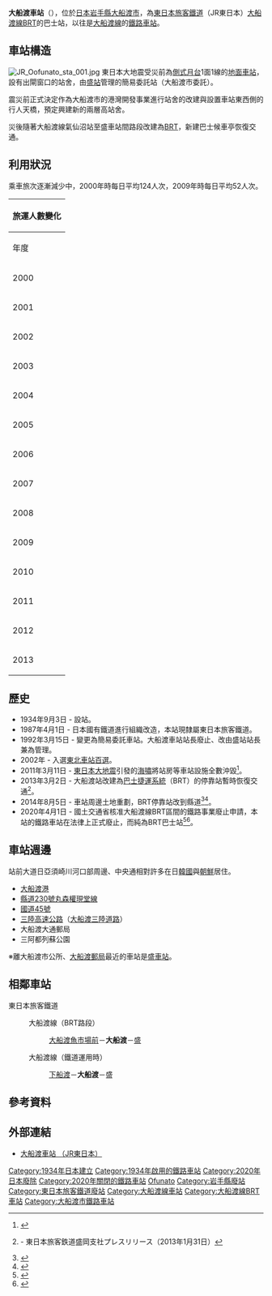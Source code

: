 {{noteTA
|T=zh-tw:大船渡車站;zh-hk:大船渡站;zh-cn:大船渡站;
|1=zh-tw:大船渡車站;zh-hk:大船渡站;zh-cn:大船渡站;
}}
{{日本車站資訊
|公司色 = green
|文字色 = #fff
|站名 = 大船渡站(BRT)
|圖片 = Ofunato-stn-BRT01.jpg
|pxl = 285px
|圖片說明 =改建為BRT之後的候車室
|日文原名 =大船渡
|平假名 =おおふなと
|羅馬拼音 = Ōfunato
|副站名 = 
|所屬公司 = [[東日本旅客鐵道|東日本旅客鐵道]]（JR東日本）
|電報略號 =フト
|車站編號 =
|所在地 =[[岩手縣|岩手縣]][[大船渡市|大船渡市]]大船渡町茶屋前69-1
|車站構造 = [[地面車站|地面車站]]
|月台配置 =1面1線
|所屬路線 = {{Color|#ff6600|■}}[[大船渡線BRT|大船渡線BRT]]
|前一站 = [[大船渡魚市場前站|大船渡魚市場前]]
|前一站距離 = 1.4
|後一站距離 = 2.6
|後一站 = [[盛站|盛]]
|距離 = 41.1
|起點站 = [[氣仙沼站|氣仙沼]]
|距離2 = 103.1
|起點站2 = [[一之關站|一之關]]
|啟用年月日 = 2013年（[[平成|平成]]25年）3月2日
|廢站年月日 = 
|乘客人數 = 56
|統計年度 =2015年
|轉車 =
|備註 =[[無人車站|無人車站]]<Br>2013年3月2日以BRT模式形式
}}
{{日本車站資訊
|公司色 = #ccc

|站名 = 大船渡站(鐵道)
|圖片 = JR Oofunato sta 001.jpg
|pxl = 285px
|圖片說明 = 地震前的車站全景（2010年10月）
|日文原名 =大船渡
|平假名 =おおふなと
|羅馬拼音 = Ōfunato
|副站名 = 
|所屬公司 = [[東日本旅客鐵道|東日本旅客鐵道]]（JR東日本）
|電報略號 =フト
|車站編號 =
|所在地 =[[岩手縣|岩手縣]][[大船渡市|大船渡市]]大船渡町茶屋前69-1
|車站構造 = [[地面車站|地面車站]]
|月台配置 =1面1線
|所屬路線 = {{Color|#ff6600|■}}[[大船渡線|大船渡線]]
|前一站 = [[下船渡站|下船渡]]
|前一站距離 = 2.9
|後一站距離 = 2.6
|後一站 = [[盛站|盛]]
|距離 = 103.1
|起點站 = [[一之關站|一之關]]
|啟用年月日 = 1934年（[[昭和|昭和]]9年）9月3日
|廢站年月日 = 2020年（[[令和|令和]]2年）4月1日*
|乘客人數 = 46
|統計年度 =2010年
|轉車 =
|備註 =[[簡易委託車站|簡易委託車站]]<Br>*[[東日本大震災|東日本大震災]]，2011年3月11日停用。<Br>2013年3月2日以BRT模式形式
}}
'''大船渡車站'''（{{jpn|j=大船渡駅|hg=おおふなとえき|rm=Ōfunato eki|f=y}}），位於[[日本|日本]][[岩手縣|岩手縣]][[大船渡市|大船渡市]]，為[[東日本旅客鐵道|東日本旅客鐵道]]（JR東日本）[[大船渡線BRT|大船渡線BRT]]的巴士站，以往是[[大船渡線|大船渡線]]的[[鐵路車站|鐵路車站]]。

== 車站構造 ==
[[File:JR_Oofunato_sta_001.jpg|thumb]]
東日本大地震受災前為[[側式月台|側式月台]]1面1線的[[地面車站|地面車站]]，設有出閘窗口的站舍，由[[盛站|盛站]]管理的簡易委託站（大船渡市委託）。

震災前正式決定作為大船渡市的港灣開發事業進行站舍的改建與設置車站東西側的行人天橋，預定興建新的兩層高站舍。

災後隨著大船渡線氣仙沼站至盛車站間路段改建為[[BRT|BRT]]，新建巴士候車亭恢復交通。

== 利用狀況 ==
乘車旅次逐漸減少中，2000年時每日平均124人次，2009年時每日平均52人次。
{| class="wikitable" style="margin: 1em 0.2em; text-align: center; font-size: 80%;"
|- style="background: #ddd;"
!colspan="2"|旅運人數變化
|-
!年度
!一日平均使用人次
|-
|2000
|124
|-
|2001
|112
|-
|2002
|105
|-
|2003
|105
|-
|2004
|94
|-
|2005
|78
|-
|2006
|70
|-
|2007
|69
|-
|2008
|65
|-
|2009
|52
|-
|2010
|46
|-
|2011
|因東日本大地震影響，車站停業
|-
|2012
|因東日本大地震影響，車站停業
|-
|2013
|46（BRT乘車人數）<ref>[http://www.jreast.co.jp/passenger/2013_brt.html BRT駅別乗車人員（2013年度）] {{Wayback|url=http://www.jreast.co.jp/passenger/2013_brt.html |date=20141006120946 }} - 東日本旅客鉄道</ref>
|}

== 歷史 ==
* 1934年9月3日 - 設站。
* 1987年4月1日 - 日本國有鐵道進行組織改造，本站現隸屬東日本旅客鐵道。
* 1992年3月15日 - 變更為簡易委託車站。大船渡車站站長廢止、改由盛站站長兼為管理。
* 2002年 - 入選[[東北車站百選|東北車站百選]]。
* 2011年3月11日 - [[東日本大地震|東日本大地震]]引發的[[海嘯|海嘯]]將站房等車站設施全數沖毀<ref>{{cite web|url=http://mainichi.jp/photo/news/20110313k0000m040072000c.html |title= 東日本大震災：駅の跡形もなく…津波被害の岩手県大船渡|publisher=[[毎日新聞|毎日新聞]] |date=2011-03-12 |accessdate=2011-03-12 }}{{リンク切れ|date=2011年4月}}</ref>。
* 2013年3月2日 - 大船渡站改建為[[BRT|巴士捷運系統]]（BRT）的停靠站暫時恢復交通<ref>{{PDFlink|[http://www.jr-morioka.com/cgi-bin/pdf/press/pdf_1359612632_1.pdf 大船渡線におけるBRTの運行開始について]}} - 東日本旅客鉄道盛岡支社プレスリリース（2013年1月31日）</ref>。
*2014年8月5日 - 車站周邊土地重劃，BRT停靠站改到縣道<ref name="交通2016-03-03">{{Cite news |title=JR盛岡支社 大船渡線BRT一部ルート変更 |newspaper=[[交通新聞|交通新聞]] |publisher=交通新聞社 |date=2016-03-03 }}</ref><ref name="盛岡2016-02-26">{{cite press release |title=大船渡線BRTのルート変更のお知らせ |publisher=東日本旅客鉄道株式会社 盛岡支社 |date=2016-02-26 |format=PDF |url=http://www.jr-morioka.com/cgi-bin/pdf/press/pdf_1456470764_1.pdf |accessdate=2016-03-25 |archiveurl=https://web.archive.org/web/20160327051036/http://www.jr-morioka.com/cgi-bin/pdf/press/pdf_1456470764_1.pdf |archivedate=2016-03-27 |dead-url=no }}</ref>。
*2020年4月1日 - 國土交通省核准大船渡線BRT區間的鐵路事業廢止申請，本站的鐵路車站在法律上正式廢止，而純為BRT巴士站<ref>{{Cite press release|url=https://www.jreast.co.jp/press/2019/20200131_ho01.pdf|archiveurl=https://web.archive.org/web/20200204215535/https://www.jreast.co.jp/press/2019/20200131_ho01.pdf|format=PDF|language=ja|title=気仙沼線（柳津〜気仙沼間）及び大船渡線（気仙沼〜盛間）における鉄道事業の廃止の日の繰上げの届出について|publisher=東日本旅客鉄道|date=2020-01-31|accessdate=2020-02-06|archivedate=2020-02-04|dead-url=no}}</ref><ref>{{Cite press release|url=https://wwwtb.mlit.go.jp/tohoku/sm/topics/td-haishitodoke0129.pdf|format=PDF|language=ja|title=鉄道事業の廃止の届出に係る廃止の日の繰上げについて|publisher=国土交通省東北運輸局|date=2020-01-29|accessdate=2020-02-06|archiveurl=https://web.archive.org/web/20200130104127/https://wwwtb.mlit.go.jp/tohoku/sm/topics/td-haishitodoke0129.pdf|archivedate=2020-01-30|dead-url=no}}</ref>。

== 車站週邊 ==
站前大道日亞須崎川河口部周邊、中央通相對許多在日[[韓國|韓國]]與[[朝鮮|朝鮮]]居住{{fact|date=2009年9月}}。
* [[大船渡港|大船渡港]]
* [[岩手縣道230號丸森權現堂線|縣道230號丸森權現堂線]]
* [[國道45號|國道45號]]
* [[三陸高速公路|三陸高速公路]]（[[大船渡三陸道路|大船渡三陸道路]]）
* 大船渡大通郵局
* 三阿都列蘇公園
※離大船渡市公所、[[大船渡郵局|大船渡郵局]]最近的車站是[[盛車站|盛車站]]。

== 相鄰車站 ==
; 東日本旅客鐵道
: {{Color|#ff6600|■}}大船渡線（BRT路段）
:: [[大船渡魚市場前站|大船渡魚市場前]]－'''大船渡'''－[[盛站|盛]]
: {{Color|#ff6600|■}}大船渡線（鐵道運用時）
:: [[下船渡站|下船渡]]－'''大船渡'''－盛

==參考資料==
{{reflist}}

== 外部連結 ==
*{{ja}} [http://www.jreast.co.jp/estation/station/info.aspx?StationCd=343 大船渡車站 （JR東日本）]{{Wayback|url=http://www.jreast.co.jp/estation/station/info.aspx?StationCd=343 |date=20110524024002 }}
{{大船渡線}}
{{东北车站百选}}
{{DEFAULTSORT:Ofunato}}
[[Category:1934年日本建立|Category:1934年日本建立]]
[[Category:1934年啟用的鐵路車站|Category:1934年啟用的鐵路車站]]
[[Category:2020年日本廢除|Category:2020年日本廢除]]
[[Category:2020年關閉的鐵路車站|Category:2020年關閉的鐵路車站]]
[[Category:日本鐵路車站_O|Ofunato]]
[[Category:岩手縣廢站|Category:岩手縣廢站]]
[[Category:東日本旅客鐵道廢站|Category:東日本旅客鐵道廢站]]
[[Category:大船渡線車站|Category:大船渡線車站]]
[[Category:大船渡線BRT車站|Category:大船渡線BRT車站]]
[[Category:大船渡市鐵路車站|Category:大船渡市鐵路車站]]